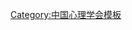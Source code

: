 {{Navbox
| name   = 中国心理学会会士
| title  = [[中国心理学会会士]]
| bodyclass = hlist
| group1 = 2004年
| list1  = 
* [[徐联仓]]
* [[荆其诚]]
* [[张厚粲]]
* [[朱祖祥 (心理学家)|朱祖祥]]
* [[車文博]]
* [[林仲贤]]
* [[沈德立]]
| group2 = 2005年
| list2  = 
* [[匡培梓]]
* [[陈永明 (心理学家)|陈永明]]
| group3 = 2007年
| list3  = 
* [[李心天]]
* [[杨治良]]
* [[张述祖]]
* [[张侃 (心理学家)|张　侃]]
* [[邵郊|邵　郊]]
* [[林崇德]]
* [[黄希庭]]
| group4 = 2011年
| list4  = 
* [[乐国安]]
* [[朱滢|朱　滢]]
* [[李其维]]
* [[杨玉芳]]
* [[林文娟]]
* [[管林初]]
| group5 = 2013年
| list5  = 
* [[方富熹]]
* [[刘华山]]
* [[罗大华]]
* [[莫雷 (心理学家)|莫　雷]]
* [[吴振云]]
* [[章志光]]
| group6 = 2016年
| list6  = 
* [[凌文辁]]
* [[卢家楣]]
* [[孟昭兰]]
* [[隋南|隋　南]]
* [[王启康]]
* [[杨丽珠]]
| group7 = 2018年
| list7  =
* [[李纾|李　纾]]
* [[苗丹民]]
* [[彭聃龄]]
* [[钱铭怡]]
* [[杨鑫辉]]
| group8 = 2020年
| list8  =
* [[罗跃嘉]]
* [[王重鸣]]
* [[燕国材]]
* [[游旭群]]
| below  = [[:Category:中国心理学会会士]]
}}<noinclude>
{{collapsible option}}
[[Category:中国心理学会会士| ]]
[[Category:中国心理学会模板]]
</noinclude>
